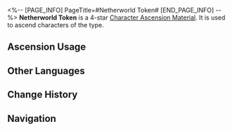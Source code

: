 <%-- [PAGE_INFO]
PageTitle=#Netherworld Token#
[END_PAGE_INFO] --%>
{{Item Infobox
|id          = 110411
|image       = Item Netherworld Token.png{{subst:void|<!--$UPLOAD:<<SpriteOutput/ItemFigures/110411.png>-<Item Netherworld Token.png>-<Item Icons>>-->}}
|type        = Character Ascension Material
|invCategory = Upgrade Materials
|rarity      = 4
|effect      = 
|description = The Aurumaton Spectral Envoy's weapon. Can be used for the Ascension of Physical characters.
|source1     = [[Stagnant Shadow: Fyxestroll Garden]]
|source2     = [[Stagnant Shadow (Fyxestroll Garden)]]
|source3     = [[Omni-Synthesizer]] &mdash; Material Exchange
}}
{{Description|This is both a weapon used by the Ten-Lords Commission messengers to subdue mara and abominations, as well as a token they present when undertaking operations. No authorities of the mortal realm have jurisdiction over them.<br /><br />''"Messengers of Netherworld, authorized envoys of death's realm. Bearing orders for apprehension, with no pardon for transgressors."''}}
'''Netherworld Token''' is a 4-star [[Character Ascension Material]]. It is used to ascend characters of the {{Color|Physical|link=1}} type.

==Ascension Usage==
{{Ascension Usage}}

==Other Languages==
{{Other Languages
|en   = Netherworld Token
|zhs  = 幽府通令
|zht  = 幽府通令
|ja   = 幽府通令
|ko   = 명부 명령
|es   = Pase del inframundo
|fr   = Jeton de l'au-delà
|ru   = Призрачный пропуск
|th   = Netherworld Token
|vi   = Thông Lệnh Cõi Âm
|de   = Unterweltpass
|id   = Netherworld Token
|pt   = Token do Submundo
}}

==Change History==
{{Change History|1.0}}

==Navigation==
{{Upgrade Material Navbox}}
